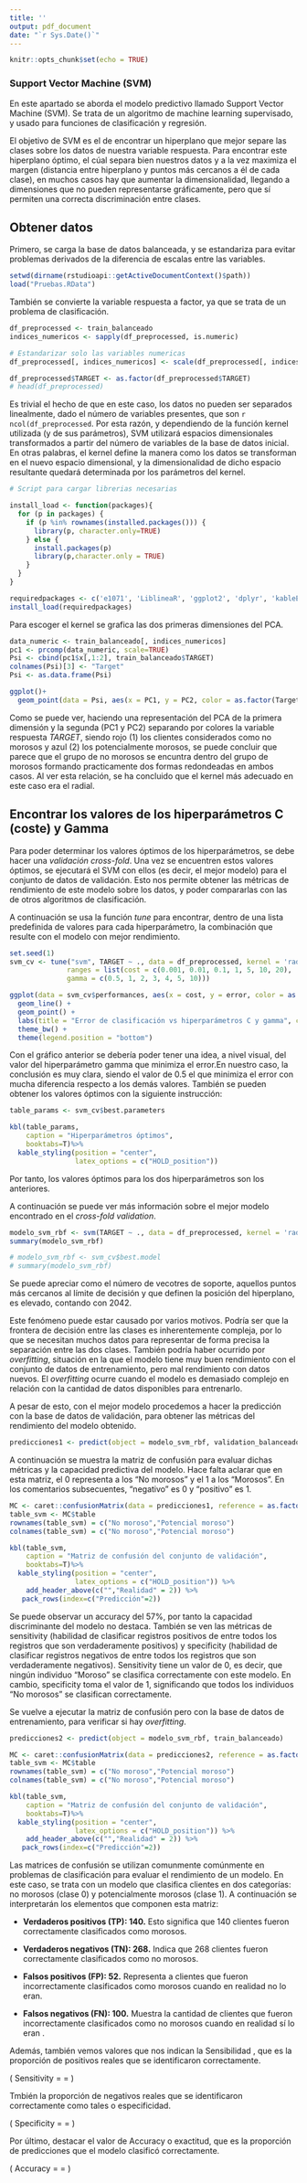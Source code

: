 ```yaml
---
title: ''
output: pdf_document
date: "`r Sys.Date()`"
---
```


```r
knitr::opts_chunk$set(echo = TRUE)
```

### Support Vector Machine (SVM)

En este apartado se aborda el modelo predictivo llamado Support Vector Machine (SVM). Se trata de un algoritmo de machine learning supervisado, y usado para funciones de clasificación y regresión.

El objetivo de SVM es el de encontrar un hiperplano que mejor separe las clases sobre los datos de nuestra variable respuesta. Para encontrar este hiperplano óptimo, el cúal separa bien nuestros datos y a la vez maximiza el margen (distancia entre hiperplano y puntos más cercanos a él de cada clase), en muchos casos hay que aumentar la dimensionalidad, llegando a dimensiones que no pueden representarse gráficamente, pero que sí permiten una correcta discriminación entre clases.

## Obtener datos

Primero, se carga la base de datos balanceada, y se estandariza para evitar problemas derivados de la diferencia de escalas entre las variables.
```r
setwd(dirname(rstudioapi::getActiveDocumentContext()$path))
load("Pruebas.RData")
```

También se convierte la variable respuesta a factor, ya que se trata  de un problema de clasificación.
```r
df_preprocessed <- train_balanceado
indices_numericos <- sapply(df_preprocessed, is.numeric)

# Estandarizar solo las variables numericas
df_preprocessed[, indices_numericos] <- scale(df_preprocessed[, indices_numericos])
```


```r
df_preprocessed$TARGET <- as.factor(df_preprocessed$TARGET)
# head(df_preprocessed)
```

Es trivial el hecho de que en este caso, los datos no pueden ser separados linealmente, dado el número de variables presentes, que son `r ncol(df_preprocessed`. Por esta razón, y dependiendo de la función kernel utilizada (y de sus parámetros), SVM utilizará espacios dimensionales transformados a partir del número de variables de la base de datos inicial. En otras palabras, el kernel define la manera como los datos se transforman en el nuevo espacio dimensional, y la dimensionalidad de dicho espacio resultante quedará determinada por los parámetros del kernel.

```r
# Script para cargar librerias necesarias

install_load <- function(packages){
  for (p in packages) {
    if (p %in% rownames(installed.packages())) {
      library(p, character.only=TRUE)
    } else {
      install.packages(p)
      library(p,character.only = TRUE)
    }
  }
}

requiredpackages <- c('e1071', 'LiblineaR', 'ggplot2', 'dplyr', 'kableExtra')
install_load(requiredpackages)
```

Para escoger el kernel se grafica las dos primeras dimensiones del PCA. 

```r
data_numeric <- train_balanceado[, indices_numericos]
pc1 <- prcomp(data_numeric, scale=TRUE)
Psi <- cbind(pc1$x[,1:2], train_balanceado$TARGET)
colnames(Psi)[3] <- "Target"
Psi <- as.data.frame(Psi)
```

```r
ggplot()+
  geom_point(data = Psi, aes(x = PC1, y = PC2, color = as.factor(Target)))
```


Como se puede ver, haciendo una representación del PCA de la primera dimensión y la segunda (PC1 y PC2) separando por colores la variable respuesta *TARGET*, siendo rojo (1) los clientes considerados como no morosos y azul (2) los potencialmente morosos, se puede concluir que parece que el grupo de no morosos se encuntra dentro del grupo de morosos formando practicamente dos formas redondeadas en ambos casos. Al ver esta relación, se ha concluido que el kernel más adecuado en este caso era el radial. 

## Encontrar los valores de los hiperparámetros C (coste) y Gamma

Para poder determinar los valores óptimos de los hiperparámetros, se debe hacer una *validación cross-fold*. Una vez se encuentren estos valores óptimos, se ejecutará el SVM con ellos (es decir, el mejor modelo) para el conjunto de datos de validación. Esto nos permite obtener las métricas de rendimiento de este modelo sobre los datos, y poder compararlas con las de otros algoritmos de clasificación.

A continuación se usa la función *tune* para encontrar, dentro de una lista predefinida de valores para cada hiperparámetro, la combinación que resulte con el modelo con mejor rendimiento.
```r
set.seed(1)
svm_cv <- tune("svm", TARGET ~ ., data = df_preprocessed, kernel = 'radial', cross = 10,
              ranges = list(cost = c(0.001, 0.01, 0.1, 1, 5, 10, 20),
              gamma = c(0.5, 1, 2, 3, 4, 5, 10)))
```

```r
ggplot(data = svm_cv$performances, aes(x = cost, y = error, color = as.factor(gamma)))+
  geom_line() +
  geom_point() +
  labs(title = "Error de clasificación vs hiperparámetros C y gamma", color = "gamma") +
  theme_bw() +
  theme(legend.position = "bottom")
```

Con el gráfico anterior se debería poder tener una idea, a nivel visual, del valor del hiperparámetro gamma que minimiza el error.En nuestro caso, la conclusión es muy clara, siendo el valor de 0.5 el que minimiza el error con mucha diferencia respecto a los demás valores. También se pueden obtener los valores óptimos con la siguiente instrucción:

```r
table_params <- svm_cv$best.parameters
```

```r
kbl(table_params,
    caption = "Hiperparámetros óptimos",
    booktabs=T)%>% 
  kable_styling(position = "center", 
                latex_options = c("HOLD_position"))
```

Por tanto, los valores óptimos para los dos hiperparámetros son los anteriores.

A continuación se puede ver más información sobre el mejor modelo encontrado en el *cross-fold validation*.

```r
modelo_svm_rbf <- svm(TARGET ~ ., data = df_preprocessed, kernel = 'radial', cost = table_params$cost, scale = FALSE, gamma = table_params$gamma)
summary(modelo_svm_rbf)
```

```r
# modelo_svm_rbf <- svm_cv$best.model
# summary(modelo_svm_rbf)
```

Se puede apreciar como el número de vecotres de soporte, aquellos puntos más cercanos al límite de decisión y que definen la posición del hiperplano, es elevado, contando con 2042.

Este fenómeno puede estar causado por varios motivos. Podría ser que la frontera de decisión entre las clases es inherentemente compleja, por lo que se necesitan muchos datos para representar de forma precisa la separación entre las dos clases. También podría haber ocurrido por *overfitting*, situación en la que el modelo tiene muy buen rendimiento con el conjunto de datos de entrenamiento, pero mal rendimiento con datos nuevos. El *overfitting* ocurre cuando el modelo es demasiado complejo en relación con la cantidad de datos disponibles para entrenarlo.

A pesar de esto, con el mejor modelo procedemos a hacer la predicción con la base de datos de validación, para obtener las métricas del rendimiento del modelo obtenido.

```r
predicciones1 <- predict(object = modelo_svm_rbf, validation_balanceado)
```

A continuación se muestra la matriz de confusión para evaluar dichas métricas y la capacidad predictiva del modelo. Hace falta aclarar que en esta matriz, el 0 representa a los "No morosos" y el 1 a los "Morosos". En los comentarios subsecuentes, "negativo" es 0 y "positivo" es 1.

```r
MC <- caret::confusionMatrix(data = predicciones1, reference = as.factor(validation_balanceado$TARGET), positive = "1")
table_svm <- MC$table
rownames(table_svm) = c("No moroso","Potencial moroso")
colnames(table_svm) = c("No moroso","Potencial moroso")
```

```r
kbl(table_svm,
    caption = "Matriz de confusión del conjunto de validación",
    booktabs=T)%>% 
  kable_styling(position = "center", 
                latex_options = c("HOLD_position")) %>%
    add_header_above(c("","Realidad" = 2)) %>%
   pack_rows(index=c("Predicción"=2))
```

Se puede observar un accuracy del 57%, por tanto la capacidad discriminante del modelo no destaca. También se ven las métricas de sensitivity (habilidad de clasificar registros positivos de entre todos los registros que son verdaderamente positivos) y specificity (habilidad de clasificar registros negativos de entre todos los registros que son verdaderamente negativos). Sensitivity tiene un valor de 0, es decir, que ningún individuo "Moroso" se clasifica correctamente con este modelo. En cambio, specificity toma el valor de 1, significando que todos los individuos "No morosos" se clasifican correctamente.

Se vuelve a ejecutar la matriz de confusión pero con la base de datos de entrenamiento, para verificar si hay *overfitting*.

```r
predicciones2 <- predict(object = modelo_svm_rbf, train_balanceado)
```

```r
MC <- caret::confusionMatrix(data = predicciones2, reference = as.factor(train_balanceado$TARGET), positive = "1")
table_svm <- MC$table
rownames(table_svm) = c("No moroso","Potencial moroso")
colnames(table_svm) = c("No moroso","Potencial moroso")
```

```r
kbl(table_svm,
    caption = "Matriz de confusión del conjunto de validación",
    booktabs=T)%>% 
  kable_styling(position = "center", 
                latex_options = c("HOLD_position")) %>%
    add_header_above(c("","Realidad" = 2)) %>%
   pack_rows(index=c("Predicción"=2))
```

Las matrices de confusión se utilizan comunmente comúnmente en problemas de clasificación para evaluar el rendimiento de un modelo. En este caso, se trata con un modelo que clasifica clientes en dos categorías: no morosos (clase 0) y potencialmente morosos (clase 1). A continuación se interpretarán los elementos que componen esta matriz:

- **Verdaderos positivos (TP): 140.** Esto significa que 140 clientes fueron correctamente clasificados como morosos.

- **Verdaderos negativos (TN): 268.** Indica que 268 clientes fueron correctamente clasificados como no morosos.

- **Falsos positivos (FP): 52.** Representa a clientes que fueron incorrectamente clasificados como morosos cuando en realidad no lo eran.

- **Falsos negativos (FN): 100.** Muestra la cantidad de clientes que fueron incorrectamente clasificados como no morosos cuando en realidad sí lo eran .

Además, también vemos valores que nos indican la Sensibilidad , que es la proporción de positivos reales que se identificaron correctamente.

\( Sensitivity = \frac{TP}{{TP + FN}} = \frac{140}{{140 + 100}} \approx 0.5833 \)

Tmbién la proporción de negativos reales que se identificaron correctamente como tales o especificidad. 

\( Specificity = \frac{TP}{{TP + FN}} = \frac{268}{{268 + 52}} \approx 0.8375 \)

Por último, destacar el valor de Accuracy o exactitud, que es la proporción de predicciones que el modelo clasificó correctamente.

\( Accuracy = \frac{TP+TN}{{TP + TN+ FP+ FN}} = \frac{140+268}{{140+268+100+52}} \approx 0.7286 \)






